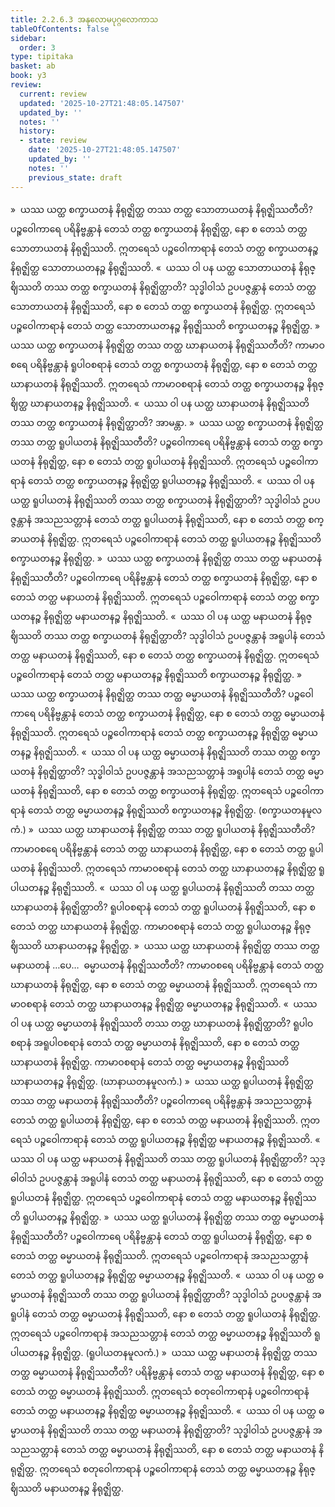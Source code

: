 ```yaml
---
title: 2.2.6.3 အနုလောမပုဂ္ဂလောကာသ
tableOfContents: false
sidebar:
  order: 3
type: tipitaka
basket: ab
book: y3
review:
  current: review
  updated: '2025-10-27T21:48:05.147507'
  updated_by: ''
  notes: ''
  history:
  - state: review
    date: '2025-10-27T21:48:05.147507'
    updated_by: ''
    notes: ''
    previous_state: draft
---
```



<ReviewStatus review={frontmatter.review} showDetails={true} />

<HypothesisAnnotation frontmatter={frontmatter} />

<DynamicBreadcrumb />

<Division number="189" book="y3" e="ch" v="33" p="163">

<Paragraph number="1510" book="y3">
»  ယဿ ယတ္ထ စက္ခာယတနံ နိရုဇ္ဈိတ္ထ တဿ တတ္ထ သောတာယတနံ နိရုဇ္ဈိဿတီတိ?
</Paragraph>

<Paragraph number="1511" book="y3">
ပဉ္စဝေါကာရေ ပရိနိဗ္ဗန္တာနံ တေသံ တတ္ထ စက္ခာယတနံ နိရုဇ္ဈိတ္ထ, နော စ တေသံ တတ္ထ သောတာယတနံ နိရုဇ္ဈိဿတိ. ဣတရေသံ ပဉ္စဝေါကာရာနံ တေသံ တတ္ထ စက္ခာယတနဉ္စ နိရုဇ္ဈိတ္ထ သောတာယတနဉ္စ နိရုဇ္ဈိဿတိ.
</Paragraph>

<Paragraph number="1512" book="y3">
«  ယဿ ဝါ ပန ယတ္ထ သောတာယတနံ နိရုဇ္ဈိဿတိ တဿ တတ္ထ စက္ခာယတနံ နိရုဇ္ဈိတ္ထာတိ?
</Paragraph>

<Paragraph number="1513" book="y3">
သုဒ္ဓါဝါသံ ဥပပဇ္ဇန္တာနံ တေသံ တတ္ထ သောတာယတနံ နိရုဇ္ဈိဿတိ, နော စ တေသံ တတ္ထ စက္ခာယတနံ နိရုဇ္ဈိတ္ထ. ဣတရေသံ ပဉ္စဝေါကာရာနံ တေသံ တတ္ထ သောတာယတနဉ္စ နိရုဇ္ဈိဿတိ စက္ခာယတနဉ္စ နိရုဇ္ဈိတ္ထ.
</Paragraph>

<Paragraph number="1514" book="y3">
»  ယဿ ယတ္ထ စက္ခာယတနံ နိရုဇ္ဈိတ္ထ တဿ တတ္ထ ဃာနာယတနံ နိရုဇ္ဈိဿတီတိ?
</Paragraph>

<Paragraph number="1515" book="y3">
ကာမာဝစရေ ပရိနိဗ္ဗန္တာနံ ရူပါဝစရာနံ တေသံ တတ္ထ စက္ခာယတနံ နိရုဇ္ဈိတ္ထ, နော စ တေသံ တတ္ထ ဃာနာယတနံ နိရုဇ္ဈိဿတိ. ဣတရေသံ ကာမာဝစရာနံ တေသံ တတ္ထ စက္ခာယတနဉ္စ နိရုဇ္ဈိတ္ထ ဃာနာယတနဉ္စ နိရုဇ္ဈိဿတိ.
</Paragraph>

<Paragraph number="1516" book="y3">
«  ယဿ ဝါ ပန ယတ္ထ ဃာနာယတနံ နိရုဇ္ဈိဿတိ တဿ တတ္ထ စက္ခာယတနံ နိရုဇ္ဈိတ္ထာတိ? အာမန္တာ.
</Paragraph>

<Paragraph number="1517" book="y3">
»  ယဿ ယတ္ထ စက္ခာယတနံ နိရုဇ္ဈိတ္ထ တဿ တတ္ထ ရူပါယတနံ နိရုဇ္ဈိဿတီတိ?
</Paragraph>

<Paragraph number="1518" book="y3">
ပဉ္စဝေါကာရေ ပရိနိဗ္ဗန္တာနံ တေသံ တတ္ထ စက္ခာယတနံ နိရုဇ္ဈိတ္ထ, နော စ တေသံ တတ္ထ ရူပါယတနံ နိရုဇ္ဈိဿတိ. ဣတရေသံ ပဉ္စဝေါကာရာနံ တေသံ တတ္ထ စက္ခာယတနဉ္စ နိရုဇ္ဈိတ္ထ ရူပါယတနဉ္စ နိရုဇ္ဈိဿတိ.
</Paragraph>

<Paragraph number="1519" book="y3">
«  ယဿ ဝါ ပန ယတ္ထ ရူပါယတနံ နိရုဇ္ဈိဿတိ တဿ တတ္ထ စက္ခာယတနံ နိရုဇ္ဈိတ္ထာတိ?
</Paragraph>

<Paragraph number="1520" book="y3">
သုဒ္ဓါဝါသံ ဥပပဇ္ဇန္တာနံ အသညသတ္တာနံ တေသံ တတ္ထ ရူပါယတနံ နိရုဇ္ဈိဿတိ, နော စ တေသံ တတ္ထ စက္ခာယတနံ နိရုဇ္ဈိတ္ထ. ဣတရေသံ ပဉ္စဝေါကာရာနံ တေသံ တတ္ထ ရူပါယတနဉ္စ နိရုဇ္ဈိဿတိ စက္ခာယတနဉ္စ နိရုဇ္ဈိတ္ထ.
</Paragraph>

<Paragraph number="1521" book="y3">
»  ယဿ ယတ္ထ စက္ခာယတနံ နိရုဇ္ဈိတ္ထ တဿ တတ္ထ မနာယတနံ နိရုဇ္ဈိဿတီတိ?
</Paragraph>

<Paragraph number="1522" book="y3">
ပဉ္စဝေါကာရေ ပရိနိဗ္ဗန္တာနံ တေသံ တတ္ထ စက္ခာယတနံ နိရုဇ္ဈိတ္ထ, နော စ တေသံ တတ္ထ မနာယတနံ နိရုဇ္ဈိဿတိ. ဣတရေသံ ပဉ္စဝေါကာရာနံ တေသံ တတ္ထ စက္ခာယတနဉ္စ နိရုဇ္ဈိတ္ထ မနာယတနဉ္စ နိရုဇ္ဈိဿတိ.
</Paragraph>

<Paragraph number="1523" book="y3">
«  ယဿ ဝါ ပန ယတ္ထ မနာယတနံ နိရုဇ္ဈိဿတိ တဿ တတ္ထ စက္ခာယတနံ နိရုဇ္ဈိတ္ထာတိ?
</Paragraph>

<Paragraph number="1524" book="y3">
သုဒ္ဓါဝါသံ ဥပပဇ္ဇန္တာနံ အရူပါနံ တေသံ တတ္ထ မနာယတနံ နိရုဇ္ဈိဿတိ, နော စ တေသံ တတ္ထ စက္ခာယတနံ နိရုဇ္ဈိတ္ထ. ဣတရေသံ ပဉ္စဝေါကာရာနံ တေသံ တတ္ထ မနာယတနဉ္စ နိရုဇ္ဈိဿတိ စက္ခာယတနဉ္စ နိရုဇ္ဈိတ္ထ.
</Paragraph>

<Paragraph number="1525" book="y3">
»  ယဿ ယတ္ထ စက္ခာယတနံ နိရုဇ္ဈိတ္ထ တဿ တတ္ထ ဓမ္မာယတနံ နိရုဇ္ဈိဿတီတိ?
</Paragraph>

<Paragraph number="1526" book="y3">
ပဉ္စဝေါကာရေ ပရိနိဗ္ဗန္တာနံ တေသံ တတ္ထ စက္ခာယတနံ နိရုဇ္ဈိတ္ထ, နော စ တေသံ တတ္ထ ဓမ္မာယတနံ နိရုဇ္ဈိဿတိ. ဣတရေသံ ပဉ္စဝေါကာရာနံ တေသံ တတ္ထ စက္ခာယတနဉ္စ နိရုဇ္ဈိတ္ထ ဓမ္မာယတနဉ္စ နိရုဇ္ဈိဿတိ.
</Paragraph>

<Paragraph number="1527" book="y3">
«  ယဿ ဝါ ပန ယတ္ထ ဓမ္မာယတနံ နိရုဇ္ဈိဿတိ တဿ တတ္ထ စက္ခာယတနံ နိရုဇ္ဈိတ္ထာတိ?
</Paragraph>

<Paragraph number="1528" book="y3">
သုဒ္ဓါဝါသံ ဥပပဇ္ဇန္တာနံ အသညသတ္တာနံ အရူပါနံ တေသံ တတ္ထ ဓမ္မာယတနံ နိရုဇ္ဈိဿတိ, နော စ တေသံ တတ္ထ စက္ခာယတနံ နိရုဇ္ဈိတ္ထ. ဣတရေသံ ပဉ္စဝေါကာရာနံ တေသံ တတ္ထ ဓမ္မာယတနဉ္စ နိရုဇ္ဈိဿတိ စက္ခာယတနဉ္စ နိရုဇ္ဈိတ္ထ. (စက္ခာယတနမူလကံ.)
</Paragraph>

</Division>
<Division number="190" book="y3" e="ch" v="33" p="164">

<Paragraph number="1529" book="y3">
»  ယဿ ယတ္ထ ဃာနာယတနံ နိရုဇ္ဈိတ္ထ တဿ တတ္ထ ရူပါယတနံ နိရုဇ္ဈိဿတီတိ?
</Paragraph>

<Paragraph number="1530" book="y3">
ကာမာဝစရေ ပရိနိဗ္ဗန္တာနံ တေသံ တတ္ထ ဃာနာယတနံ နိရုဇ္ဈိတ္ထ, နော စ တေသံ တတ္ထ ရူပါယတနံ နိရုဇ္ဈိဿတိ. ဣတရေသံ ကာမာဝစရာနံ တေသံ တတ္ထ ဃာနာယတနဉ္စ နိရုဇ္ဈိတ္ထ ရူပါယတနဉ္စ နိရုဇ္ဈိဿတိ.
</Paragraph>

<Paragraph number="1531" book="y3">
«  ယဿ ဝါ ပန ယတ္ထ ရူပါယတနံ နိရုဇ္ဈိဿတိ တဿ တတ္ထ ဃာနာယတနံ နိရုဇ္ဈိတ္ထာတိ?
</Paragraph>

<Paragraph number="1532" book="y3">
ရူပါဝစရာနံ တေသံ တတ္ထ ရူပါယတနံ နိရုဇ္ဈိဿတိ, နော စ တေသံ တတ္ထ ဃာနာယတနံ နိရုဇ္ဈိတ္ထ. ကာမာဝစရာနံ တေသံ တတ္ထ ရူပါယတနဉ္စ နိရုဇ္ဈိဿတိ ဃာနာယတနဉ္စ နိရုဇ္ဈိတ္ထ.
</Paragraph>

<Paragraph number="1533" book="y3">
»  ယဿ ယတ္ထ ဃာနာယတနံ နိရုဇ္ဈိတ္ထ တဿ တတ္ထ မနာယတနံ …ပေ…  ဓမ္မာယတနံ နိရုဇ္ဈိဿတီတိ?
</Paragraph>

<Paragraph number="1534" book="y3">
ကာမာဝစရေ ပရိနိဗ္ဗန္တာနံ တေသံ တတ္ထ ဃာနာယတနံ နိရုဇ္ဈိတ္ထ, နော စ တေသံ တတ္ထ ဓမ္မာယတနံ နိရုဇ္ဈိဿတိ. ဣတရေသံ ကာမာဝစရာနံ တေသံ တတ္ထ ဃာနာယတနဉ္စ နိရုဇ္ဈိတ္ထ ဓမ္မာယတနဉ္စ နိရုဇ္ဈိဿတိ.
</Paragraph>

<Paragraph number="1535" book="y3">
«  ယဿ ဝါ ပန ယတ္ထ ဓမ္မာယတနံ နိရုဇ္ဈိဿတိ တဿ တတ္ထ ဃာနာယတနံ နိရုဇ္ဈိတ္ထာတိ?
</Paragraph>

<Paragraph number="1536" book="y3">
ရူပါဝစရာနံ အရူပါဝစရာနံ တေသံ တတ္ထ ဓမ္မာယတနံ နိရုဇ္ဈိဿတိ, နော စ တေသံ တတ္ထ ဃာနာယတနံ နိရုဇ္ဈိတ္ထ. ကာမာဝစရာနံ တေသံ တတ္ထ ဓမ္မာယတနဉ္စ နိရုဇ္ဈိဿတိ ဃာနာယတနဉ္စ နိရုဇ္ဈိတ္ထ. (ဃာနာယတနမူလကံ.)
</Paragraph>

</Division>
<Division number="191" book="y3" e="ch" v="33" p="165">

<Paragraph number="1537" book="y3">
»  ယဿ ယတ္ထ ရူပါယတနံ နိရုဇ္ဈိတ္ထ တဿ တတ္ထ မနာယတနံ နိရုဇ္ဈိဿတီတိ?
</Paragraph>

<Paragraph number="1538" book="y3">
ပဉ္စဝေါကာရေ ပရိနိဗ္ဗန္တာနံ အသညသတ္တာနံ တေသံ တတ္ထ ရူပါယတနံ နိရုဇ္ဈိတ္ထ, နော စ တေသံ တတ္ထ မနာယတနံ နိရုဇ္ဈိဿတိ. ဣတရေသံ ပဉ္စဝေါကာရာနံ တေသံ တတ္ထ ရူပါယတနဉ္စ နိရုဇ္ဈိတ္ထ မနာယတနဉ္စ နိရုဇ္ဈိဿတိ.
</Paragraph>

<Paragraph number="1539" book="y3">
«  ယဿ ဝါ ပန ယတ္ထ မနာယတနံ နိရုဇ္ဈိဿတိ တဿ တတ္ထ ရူပါယတနံ နိရုဇ္ဈိတ္ထာတိ?
</Paragraph>

<Paragraph number="1540" book="y3">
သုဒ္ဓါဝါသံ ဥပပဇ္ဇန္တာနံ အရူပါနံ တေသံ တတ္ထ မနာယတနံ နိရုဇ္ဈိဿတိ, နော စ တေသံ တတ္ထ ရူပါယတနံ နိရုဇ္ဈိတ္ထ. ဣတရေသံ ပဉ္စဝေါကာရာနံ တေသံ တတ္ထ မနာယတနဉ္စ နိရုဇ္ဈိဿတိ ရူပါယတနဉ္စ နိရုဇ္ဈိတ္ထ.
</Paragraph>

<Paragraph number="1541" book="y3">
»  ယဿ ယတ္ထ ရူပါယတနံ နိရုဇ္ဈိတ္ထ တဿ တတ္ထ ဓမ္မာယတနံ နိရုဇ္ဈိဿတီတိ?
</Paragraph>

<Paragraph number="1542" book="y3">
ပဉ္စဝေါကာရေ ပရိနိဗ္ဗန္တာနံ တေသံ တတ္ထ ရူပါယတနံ နိရုဇ္ဈိတ္ထ, နော စ တေသံ တတ္ထ ဓမ္မာယတနံ နိရုဇ္ဈိဿတိ. ဣတရေသံ ပဉ္စဝေါကာရာနံ အသညသတ္တာနံ တေသံ တတ္ထ ရူပါယတနဉ္စ နိရုဇ္ဈိတ္ထ ဓမ္မာယတနဉ္စ နိရုဇ္ဈိဿတိ.
</Paragraph>

<Paragraph number="1543" book="y3">
«  ယဿ ဝါ ပန ယတ္ထ ဓမ္မာယတနံ နိရုဇ္ဈိဿတိ တဿ တတ္ထ ရူပါယတနံ နိရုဇ္ဈိတ္ထာတိ?
</Paragraph>

<Paragraph number="1544" book="y3">
သုဒ္ဓါဝါသံ ဥပပဇ္ဇန္တာနံ အရူပါနံ တေသံ တတ္ထ ဓမ္မာယတနံ နိရုဇ္ဈိဿတိ, နော စ တေသံ တတ္ထ ရူပါယတနံ နိရုဇ္ဈိတ္ထ. ဣတရေသံ ပဉ္စဝေါကာရာနံ အသညသတ္တာနံ တေသံ တတ္ထ ဓမ္မာယတနဉ္စ နိရုဇ္ဈိဿတိ ရူပါယတနဉ္စ နိရုဇ္ဈိတ္ထ. (ရူပါယတနမူလကံ.)
</Paragraph>

</Division>
<Division number="192" book="y3" e="ch" v="33" p="165">

<Paragraph number="1545" book="y3">
»  ယဿ ယတ္ထ မနာယတနံ နိရုဇ္ဈိတ္ထ တဿ တတ္ထ ဓမ္မာယတနံ နိရုဇ္ဈိဿတီတိ?
</Paragraph>

<Paragraph number="1546" book="y3">
ပရိနိဗ္ဗန္တာနံ တေသံ တတ္ထ မနာယတနံ နိရုဇ္ဈိတ္ထ, နော စ တေသံ တတ္ထ ဓမ္မာယတနံ နိရုဇ္ဈိဿတိ. ဣတရေသံ စတုဝေါကာရာနံ ပဉ္စဝေါကာရာနံ တေသံ တတ္ထ မနာယတနဉ္စ နိရုဇ္ဈိတ္ထ ဓမ္မာယတနဉ္စ နိရုဇ္ဈိဿတိ.
</Paragraph>

<Paragraph number="1547" book="y3">
«  ယဿ ဝါ ပန ယတ္ထ ဓမ္မာယတနံ နိရုဇ္ဈိဿတိ တဿ တတ္ထ မနာယတနံ နိရုဇ္ဈိတ္ထာတိ?
</Paragraph>

<Paragraph number="1548" book="y3">
သုဒ္ဓါဝါသံ ဥပပဇ္ဇန္တာနံ အသညသတ္တာနံ တေသံ တတ္ထ ဓမ္မာယတနံ နိရုဇ္ဈိဿတိ, နော စ တေသံ တတ္ထ မနာယတနံ နိရုဇ္ဈိတ္ထ. ဣတရေသံ စတုဝေါကာရာနံ ပဉ္စဝေါကာရာနံ တေသံ တတ္ထ ဓမ္မာယတနဉ္စ နိရုဇ္ဈိဿတိ မနာယတနဉ္စ နိရုဇ္ဈိတ္ထ.
</Paragraph>
</Division>